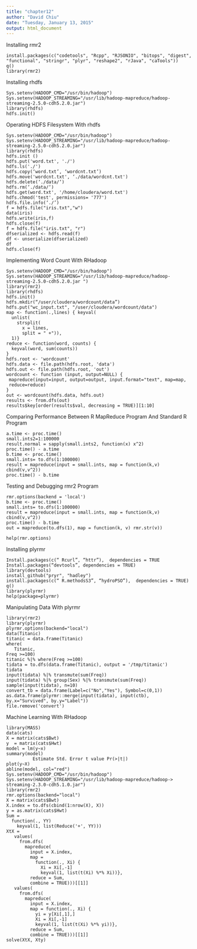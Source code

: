 ---
title: "chapter12"
author: "David Chiu"
date: "Tuesday, January 13, 2015"
output: html_document
---
Installing rmr2
```
install.packages(c("codetools", "Rcpp", "RJSONIO", "bitops", "digest", "functional", "stringr", "plyr", "reshape2", "rJava", "caTools"))
q()
library(rmr2)
```
Installing rhdfs
```
Sys.setenv(HADOOP_CMD="/usr/bin/hadoop")
Sys.setenv(HADOOP_STREAMING="/usr/lib/hadoop-mapreduce/hadoop-streaming-2.5.0-cdh5.2.0.jar")
library(rhdfs)
hdfs.init()
```
Operating HDFS Filesystem With rhdfs
```
Sys.setenv(HADOOP_CMD="/usr/bin/hadoop")
Sys.setenv(HADOOP_STREAMING="/usr/lib/hadoop-mapreduce/hadoop-streaming-2.5.0-cdh5.2.0.jar")
library(rhdfs)
hdfs.init ()
hdfs.put('word.txt', './')
hdfs.ls('./')
hdfs.copy(‘word.txt’, ‘wordcnt.txt’)
hdfs.move('wordcnt.txt', ‘./data/wordcnt.txt')
hdfs.delete(‘./data/‘)
hdfs.rm(‘./data/‘)
hdfs.get(word.txt', '/home/cloudera/word.txt')
hdfs.chmod('test', permissions= '777')
hdfs.file.info(‘./’)
f = hdfs.file("iris.txt","w")
data(iris)
hdfs.write(iris,f)
hdfs.close(f)
f = hdfs.file("iris.txt", "r")
dfserialized <- hdfs.read(f)
df <- unserialize(dfserialized)
df
hdfs.close(f)
```
Implementing Word Count With RHadoop
```
Sys.setenv(HADOOP_CMD="/usr/bin/hadoop")
Sys.setenv(HADOOP_STREAMING="/usr/lib/hadoop-mapreduce/hadoop-streaming-2.5.0-cdh5.2.0.jar ")
library(rmr2) 
library(rhdfs) 
hdfs.init() 
hdfs.mkdir(“/user/cloudera/wordcount/data”)
hdfs.put("wc_input.txt", "/user/cloudera/wordcount/data")
map <- function(.,lines) { keyval(
  unlist(
    strsplit(
      x = lines, 
      split = " +")),
  1)}
reduce <- function(word, counts) { 
  keyval(word, sum(counts)) 
}
hdfs.root <- 'wordcount' 
hdfs.data <- file.path(hdfs.root, 'data') 
hdfs.out <- file.path(hdfs.root, 'out') 
wordcount <- function (input, output=NULL) { 
 mapreduce(input=input, output=output, input.format="text", map=map, 
 reduce=reduce) 
} 
out <- wordcount(hdfs.data, hdfs.out)
results <- from.dfs(out) 
results$key[order(results$val, decreasing = TRUE)][1:10]
```
Comparing Performance Between R MapReduce Program And Standard R Program
```
a.time <- proc.time() 
small.ints2=1:100000 
result.normal = sapply(small.ints2, function(x) x^2) 
proc.time() - a.time
b.time <- proc.time() 
small.ints= to.dfs(1:100000) 
result = mapreduce(input = small.ints, map = function(k,v)   		cbind(v,v^2)) 
proc.time() - b.time

```
Testing and Debugging rmr2 Program
```
rmr.options(backend = 'local')
b.time <- proc.time() 
small.ints= to.dfs(1:100000) 
result = mapreduce(input = small.ints, map = function(k,v) 			cbind(v,v^2)) 
proc.time() - b.time
out = mapreduce(to.dfs(1), map = function(k, v) rmr.str(v))

help(rmr.options)
```
Installing plyrmr
```
Install.packages(c(“ Rcurl”, “httr”),  dependencies = TRUE
Install.packages(“devtools”, dependencies = TRUE)
library(devtools)
install_github("pryr", "hadley")
install.packages(c(“ R.methodsS3”, “hydroPSO”),  dependencies = TRUE)
q()
library(plyrmr)
help(package=plyrmr) 
```
Manipulating Data With plyrmr 
```
library(rmr2)
library(plyrmr)
plyrmr.options(backend="local")
data(Titanic)
titanic = data.frame(Titanic)
where(
   Titanic, 
Freq >=100)
titanic %|% where(Freq >=100)
tidata = to.dfs(data.frame(Titanic), output = '/tmp/titanic')
tidata
input(tidata) %|% transmute(sum(Freq))
input(tidata) %|% group(Sex) %|% transmute(sum(Freq))
sample(input(tidata), n=10)
convert_tb = data.frame(Label=c("No","Yes"), Symbol=c(0,1))
as.data.frame(plyrmr::merge(input(tidata), input(ctb), by.x="Survived", by.y="Label"))
file.remove('convert')
```
Machine Learning With RHadoop
```
library(MASS)
data(cats)
X = matrix(cats$Bwt)
y  = matrix(cats$Hwt)
model = lm(y~x)
summary(model)
          Estimate Std. Error t value Pr(>|t|)    
plot(y~X)
abline(model, col="red")
Sys.setenv(HADOOP_CMD="/usr/bin/hadoop")
Sys.setenv(HADOOP_STREAMING="/usr/lib/hadoop-mapreduce/hadoop-> streaming-2.3.0-cdh5.1.0.jar")
library(rmr2)
rmr.options(backend="local")
X = matrix(cats$Bwt)
X.index = to.dfs(cbind(1:nrow(X), X))
y = as.matrix(cats$Hwt)
Sum = 
  function(., YY) 
    keyval(1, list(Reduce('+', YY)))
XtX = 
   values(
     from.dfs(
       mapreduce(
         input = X.index,
         map = 
           function(., Xi) {
             Xi = Xi[,-1]
             keyval(1, list(t(Xi) %*% Xi))},
         reduce = Sum,
         combine = TRUE)))[[1]]
   values(
     from.dfs(
       mapreduce(
         input = X.index,
         map = function(., Xi) {
           yi = y[Xi[,1],]
           Xi = Xi[,-1]
           keyval(1, list(t(Xi) %*% yi))},
         reduce = Sum,
         combine = TRUE)))[[1]]
solve(XtX, Xty)

```

